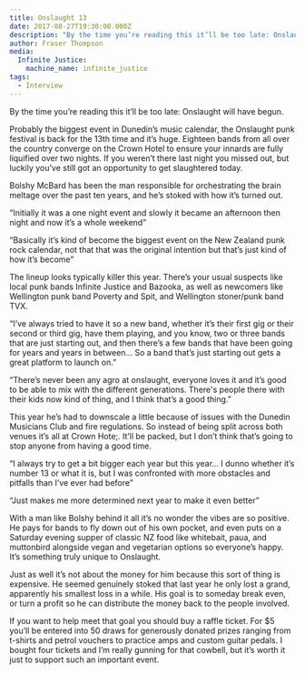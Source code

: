 ```yaml
---
title: Onslaught 13
date: 2017-08-27T19:30:00.000Z
description: "By the time you’re reading this it’ll be too late: Onslaught will have begun."
author: Fraser Thompson
media:
  Infinite Justice:
    machine_name: infinite_justice
tags:
  - Interview
---
```



By the time you’re reading this it’ll be too late: Onslaught will have begun.

Probably the biggest event in Dunedin’s music calendar, the Onslaught punk festival is back for the 13th time and it’s huge. Eighteen bands from all over the country converge on the Crown Hotel to ensure your innards are fully liquified over two nights. If you weren’t there last night you missed out, but luckily you’ve still got an opportunity to get slaughtered today.

Bolshy McBard has been the man responsible for orchestrating the brain meltage over the past ten years, and he’s stoked with how it’s turned out.

“Initially it was a one night event and slowly it became an afternoon then night and now it’s a whole weekend”

“Basically it’s kind of become the biggest event on the New Zealand punk rock calendar, not that that was the original intention but that’s just kind of how it’s become”

The lineup looks typically killer this year. There’s your usual suspects like local punk bands Infinite Justice and Bazooka, as well as newcomers like Wellington punk band Poverty and Spit, and Wellington stoner/punk band TVX.

“I’ve always tried to have it so a new band, whether it’s their first gig or their second or third gig, have them playing, and you know, two or three bands that are just starting out, and then there’s a few bands that have been going for years and years in between... So a band that’s just starting out gets a great platform to launch on.”

“There’s never been any agro at onslaught, everyone loves it and it’s good to be able to mix with the different generations. There's people there with their kids now kind of thing, and I think that’s a good thing.”

This year he’s had to downscale a little because of issues with the Dunedin Musicians Club and fire regulations. So instead of being split across both venues it’s all at Crown Hote;. It’ll be packed, but I don’t think that’s going to stop anyone from having a good time.

“I always try to get a bit bigger each year but this year... I dunno whether it’s number 13 or what it is, but I was confronted with more obstacles and pitfalls than I’ve ever had before”

“Just makes me more determined next year to make it even better”

With a man like Bolshy behind it all it’s no wonder the vibes are so positive. He pays for bands to fly down out of his own pocket, and even puts on a Saturday evening supper of classic NZ food like whitebait, paua, and muttonbird alongside vegan and vegetarian options so everyone’s happy. It’s something truly unique to Onslaught.

Just as well it’s not about the money for him because this sort of thing is expensive. He seemed genuinely stoked that last year he only lost a grand, apparently his smallest loss in a while. His goal is to someday break even, or turn a profit so he can distribute the money back to the people involved.

If you want to help meet that goal you should buy a raffle ticket. For $5 you’ll be entered into 50 draws for generously donated prizes ranging from t-shirts and petrol vouchers to practice amps and custom guitar pedals. I bought four tickets and I’m really gunning for that cowbell, but it’s worth it just to support such an important event.
